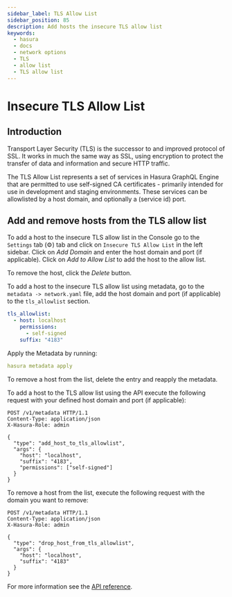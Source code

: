 ```yaml
---
sidebar_label: TLS Allow List
sidebar_position: 85
description: Add hosts the insecure TLS allow list
keywords:
  - hasura
  - docs
  - network options
  - TLS
  - allow list
  - TLS allow list
---
```



# Insecure TLS Allow List

## Introduction

Transport Layer Security (TLS) is the successor to and improved protocol of SSL. It works in much the same way as
SSL, using encryption to protect the transfer of data and information and secure HTTP traffic.

The TLS Allow List represents a set of services in Hasura GraphQL Engine that are permitted to use self-signed CA
certificates - primarily intended for use in development and staging environments. These services can be allowlisted
by a host domain, and optionally a (service id) port.

## Add and remove hosts from the TLS allow list

<Tabs groupId="user-preference" className="api-tabs">
<TabItem value="console" label="Console">

To add a host to the insecure TLS allow list in the Console go to the `Settings` tab (⚙) tab and click on
`Insecure TLS Allow List` in the left sidebar. Click on _Add Domain_ and enter the host domain and port (if
applicable). Click on _Add to Allow List_ to add the host to the allow list.

<Thumbnail src="/img/deployment/settings_insecure-tls-allow-list_2-17-0.png" alt="Add a host to the TLS allow list" />

To remove the host, click the _Delete_ button.

</TabItem>
<TabItem value="cli" label="CLI">

To add a host to the insecure TLS allow list using metadata, go to the `metadata -> network.yaml` file, add the host
domain and port (if applicable) to the `tls_allowlist` section.

```yaml
tls_allowlist:
  - host: localhost
    permissions:
      - self-signed
    suffix: "4183"
```

Apply the Metadata by running:

```yaml
hasura metadata apply
```

To remove a host from the list, delete the entry and reapply the metadata.

</TabItem>
<TabItem value="api" label="API">

To add a host to the TLS allow list using the API execute the following request with your defined host domain and
port (if applicable):

```http
POST /v1/metadata HTTP/1.1
Content-Type: application/json
X-Hasura-Role: admin

{
  "type": "add_host_to_tls_allowlist",
  "args": {
    "host": "localhost",
    "suffix": "4183",
    "permissions": ["self-signed"]
  }
}
```

To remove a host from the list, execute the following request with the domain you want to remove:

```http
POST /v1/metadata HTTP/1.1
Content-Type: application/json
X-Hasura-Role: admin

{
  "type": "drop_host_from_tls_allowlist",
  "args": {
    "host": "localhost",
    "suffix": "4183"
  }
}
```

For more information see the [API reference](/api-reference/metadata-api/network.mdx#tls-allowlist).

</TabItem>
</Tabs>
